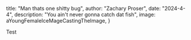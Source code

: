 



 title: "Man thats one shitty bug",
 author: "Zachary Proser",
 date: "2024-4-4",
 description: "You ain't never gonna catch dat fish",
 image: aYoungFemaleIceMageCastingTheImage,
} 


Test
